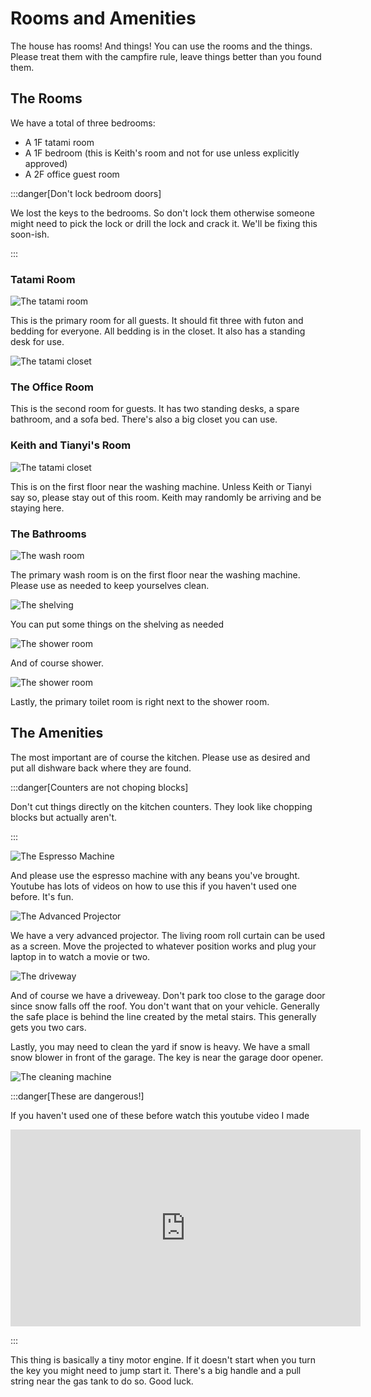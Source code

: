 # Rooms and Amenities

The house has rooms! And things! You can use the rooms and the things.  Please
treat them with the campfire rule, leave things better than you found them.

## The Rooms

We have a total of three bedrooms:
* A 1F tatami room
* A 1F bedroom (this is Keith's room and not for use unless explicitly approved)
* A 2F office guest room

:::danger[Don't lock bedroom doors]

We lost the keys to the bedrooms.  So don't lock them otherwise someone might
need to pick the lock or drill the lock and crack it.  We'll be fixing this
soon-ish.

:::

### Tatami Room

![The tatami room](/img/IMG_4022.png)

This is the primary room for all guests.  It should fit three with futon and
bedding for everyone.  All bedding is in the closet.  It also has a standing
desk for use.

![The tatami closet](/img/IMG_4007.png)

### The Office Room

This is the second room for guests.  It has two standing desks, a spare
bathroom, and a sofa bed.  There's also a big closet you can use.

### Keith and Tianyi's Room

![The tatami closet](/img/IMG_4020.png)

This is on the first floor near the washing machine.  Unless Keith or Tianyi
say so, please stay out of this room.  Keith may randomly be arriving and be
staying here.

### The Bathrooms

![The wash room ](/img/IMG_4017.png)

The primary wash room is on the first floor near the washing machine.  Please
use as needed to keep yourselves clean.

![The shelving](/img/IMG_4018.png)

You can put some things on the shelving as needed

![The shower room](/img/IMG_4019.png)

And of course shower.

![The shower room](/img/IMG_4021.png)

Lastly, the primary toilet room is right next to the shower room.

## The Amenities 

The most important are of course the kitchen.  Please use as desired and put
all dishware back where they are found.

:::danger[Counters are not choping blocks]

Don't cut things directly on the kitchen counters.  They look like chopping
blocks but actually aren't.

:::


![The Espresso Machine](/img/IMG_4004.png)

And please use the espresso machine with any beans you've brought.  Youtube has
lots of videos on how to use this if you haven't used one before.  It's fun.

![The Advanced Projector](/img/IMG_4023.png)

We have a very advanced projector.  The living room roll curtain can be used as
a screen.  Move the projected to whatever position works and plug your laptop
in to watch a movie or two.

![The driveway](/img/IMG_4011.png)

And of course we have a driveweay.  Don't park too close to the garage door
since snow falls off the roof.  You don't want that on your vehicle.  Generally
the safe place is behind the line created by the metal stairs.  This generally
gets you two cars.

Lastly, you may need to clean the yard if snow is heavy.  We have a small snow
blower in front of the garage.  The key is near the garage door opener. 

![The cleaning machine](/img/IMG_4010.png)

:::danger[These are dangerous!]
 
If you haven't used one of these before watch this youtube video I made

<iframe width="560" height="315" src="https://www.youtube.com/embed/5thtj83y0sw?si=XrX6l7pUUd1KfHLN" title="YouTube video player" frameBorder="0" allow="accelerometer; autoplay; clipboard-write; encrypted-media; gyroscope; picture-in-picture; web-share" allowFullScreen></iframe>

:::


This thing is basically a tiny motor engine.  If it doesn't start when you turn
the key you might need to jump start it.  There's a big handle and a pull
string near the gas tank to do so.  Good luck.

